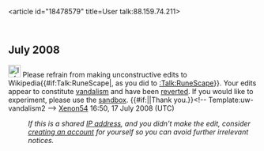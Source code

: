 <article id="18478579" title=User talk:88.159.74.211>
	<talkpage id="18478579" title="User talk:88.159.74.211">
== July 2008 ==
[[Image:Information.svg|25px]] Please refrain from making unconstructive edits to Wikipedia{{#if:Talk:RuneScape|, as you did to [[:Talk:RuneScape]]}}. Your edits appear to constitute [[Wikipedia:Vandalism|vandalism]] and have been [[Help:Reverting|reverted]]. If you would like to experiment, please use the [[Wikipedia:Sandbox|sandbox]]. {{#if:|{{{2}}}|Thank you.}}&lt;!-- Template:uw-vandalism2 --&gt; [[User talk:Xenon54|Xenon]][[User:Xenon54|54]] 16:50, 17 July 2008 (UTC)
:''If this is a shared [[IP address]], and you didn't make the edit, consider [[Wikipedia:Why create an account?|creating an account]] for yourself so you can avoid further irrelevant notices.''
	</talkpage>
</article>